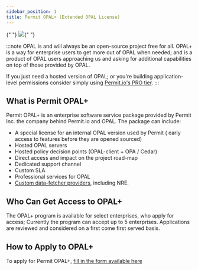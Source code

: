 ```yaml
---
sidebar_position: 1
title: Permit OPAL+ (Extended OPAL License)
---
```


<div
  style={{
    display: "flex",
    alignItems: "center",
    justifyContent: "center",
    paddingBottom: 10,
  }}
>
  {" "}
  <img style={{ maxWidth: "10vw" }} src="/img/opal_plus.png" />{" "}
</div>

:::note
OPAL is and will always be an open-source project free for all.
OPAL+ is a way for enterprise users to get more out of OPAL when needed; and is a product of OPAL users approaching us and asking for additional capabilities on top of those provided by OPAL.

If you just need a hosted version of OPAL; or you're building application-level permissions consider simply using [Permit.io's PRO tier](https://www.permit.io/pricing).
:::

## What is Permit OPAL+

Permit OPAL+ is an enterprise software service package provided by Permit Inc. the company behind Permit.io and OPAL.
The package can include:

- A special license for an internal OPAL version used by Permit ( early access to features before they are opened sourced)
- Hosted OPAL servers
- Hosted policy decision points (OPAL-client + OPA / Cedar)
- Direct access and impact on the project road-map
- Dedicated support channel
- Custom SLA
- Professional services for OPAL
- [Custom data-fetcher providers](tutorials/write_your_own_fetch_provider), including NRE.

## Who Can Get Access to OPAL+

The OPAL+ program is available for select enterprises, who apply for access;
Currently the program can accept up to 5 enterprises. Applications are reviewed and considered on a first come first served basis.

## How to Apply to OPAL+

To apply for Permit OPAL+, [fill in the form available here](https://hello.permit.io/opal-plus)
